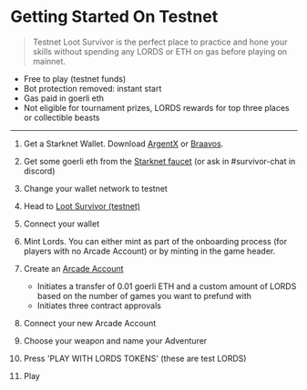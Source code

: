 
# Getting Started On Testnet

> Testnet Loot Survivor is the perfect place to practice and hone your skills without spending any LORDS or ETH on gas before playing on mainnet. 

- Free to play (testnet funds)
- Bot protection removed: instant start
- Gas paid in goerli eth
- Not eligible for tournament prizes, LORDS rewards for top three places or collectible beasts

___

1. Get a Starknet Wallet. Download [ArgentX](https://www.argent.xyz/argent-x/) or [Braavos](https://braavos.app/).

2. Get some goerli eth from the [Starknet faucet](https://faucet.goerli.starknet.io/) (or ask in #⁠survivor-chat in discord)

3. Change your wallet network to testnet

4. Head to [Loot Survivor (testnet)](https://goerli-survivor.realms.world/) 

5. Connect your wallet

6. Mint Lords. You can either mint as part of the onboarding process (for players with no Arcade Account) or by minting in the game header.

7. Create an [Arcade Account](/start/arcade-accounts/overview)
    - Initiates a transfer of 0.01 goerli ETH and a custom amount of LORDS based on the number of games you want to prefund with
    - Initiates three contract approvals

8. Connect your new Arcade Account

9. Choose your weapon and name your Adventurer

10. Press 'PLAY WITH LORDS TOKENS' (these are test LORDS)

11. Play